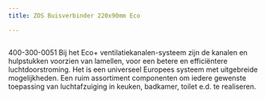 ```yaml
---
title: ZOS Buisverbinder 220x90mm Eco

---
```



<Image src={imageProduct} width={imageProduct.width} alt="" />

400-300-0051
Bij het Eco+ ventilatiekanalen-systeem zijn de kanalen en hulpstukken voorzien van lamellen,
voor een betere en efficiëntere luchtdoorstroming. Het is een universeel Europees systeem met uitgebreide mogelijkheden.
Een ruim assortiment componenten om iedere gewenste toepassing van luchtafzuiging in keuken, badkamer, toilet e.d. te realiseren.
